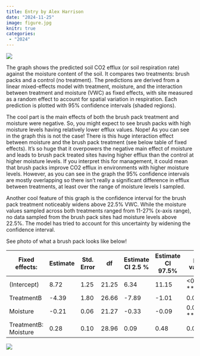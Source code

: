 ```yaml
---
title: Entry by Alex Harrison
date: "2024-11-25"
image: figure.jpg
knitr: true
categories: 
 - "2024"
---
```


![](`r rmarkdown::metadata$image`)

The graph shows the predicted soil CO2 efflux (or soil respiration rate) against the moisture content of the soil. It compares two treatments: brush packs and a control (no treatment). The predictions are derived from a linear mixed-effects model with treatment, moisture, and the interaction between treatment and moisture (VWC) as fixed effects, with site measured as a random effect to account for spatial variation in respiration. Each prediction is plotted with 95% confidence intervals (shaded regions).

The cool part is the main effects of both the brush pack treatment and moisture were negative. So, you might expect to see brush packs with high moisture levels having relatively lower efflux values. Nope! As you can see in the graph this is not the case! There is this huge interaction effect between moisture and the brush pack treatment (see below table of fixed effects). It’s so huge that it overpowers the negative main effect of moisture and leads to brush pack treated sites having higher efflux than the control at higher moisture levels. If you interpret this for management, it could mean that brush packs improve CO2 efflux in environments with higher moisture levels. However, as you can see in the graph the 95% confidence intervals are mostly overlapping so there isn’t really a significant difference in efflux between treatments, at least over the range of moisture levels I sampled.

Another cool feature of this graph is the confidence interval for the brush pack treatment noticeably widens above 22.5% VWC. While the moisture values sampled across both treatments ranged from 11-27% (x-axis range), no data sampled from the brush pack sites had moisture levels above 22.5%. The model has tried to account for this uncertainty by widening the confidence interval. 

See photo of what a brush pack looks like below!


| Fixed effects:	| Estimate	| Std. Error	| df |	Estimate CI 2.5 % |	Estimate CI 97.5%	| p-value |
| --- | --- | --- | --- | --- | --- | --- |
| (Intercept)	| 8.72 |	1.25 |	21.25	| 6.34	| 11.15	| <0.001 *** |
| TreatmentB	| -4.39	| 1.80 |	26.66	| -7.89	| -1.01	| 0.02 * |
| Moisture	| -0.21	| 0.06 |	21.27 |	-0.33 |	-0.09 |	0.003 ** |
| TreatmentB: Moisture	| 0.28 | 0.10 | 28.96 | 0.09 |0.48 | 0.01 * |



![](photo.jpg)